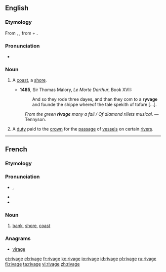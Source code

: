 ==English==

===Etymology===
From {{etyl|xno}} {{term|rivage|lang=fro}}, {{etyl|frm}} {{term|rivage|lang=fr}}, from {{term|rive}} + {{term|-age}}.

===Pronunciation===
* {{a|UK}} {{IPA|/ˈɹɪvɪdʒ/}}

===Noun===
{{en-noun}}

# {{context|now|_|rare|poetic}} A [[coast]], a [[shore]].
#* '''1485''', Sir Thomas Malory, ''Le Morte Darthur'', Book XVII:
#*: And so they rode three dayes, and than they com to a '''ryvage''' and founde the shippe whereof the tale spekith of tofore [...].
#: {{rfquotek|Spenser}}
#: ''From the green '''rivage''' many a fall / Of diamond rillets musical.'' &mdash; Tennyson.
# {{legal|UK|historical}} A [[duty]] paid to the [[crown]] for the [[passage]] of [[vessel]]s on certain [[river]]s.

----

==French==

===Etymology===
{{suffix|rive|age|lang=fr}}

===Pronunciation===
* {{IPA|/ʁi.vaʒ/|lang=fr}}, {{X-SAMPA|/Ri.vaZ/|lang=fr}}
* {{homophones|rivages|lang=fr}}
* {{hyphenation|ri|vage|lang=fr}}

===Noun===
{{fr-noun|m}}

# [[bank]], [[shore]], [[coast]]

===Anagrams===
* [[virage#French|virage]]

[[et:rivage]]
[[el:rivage]]
[[fr:rivage]]
[[ko:rivage]]
[[io:rivage]]
[[id:rivage]]
[[pl:rivage]]
[[ru:rivage]]
[[fi:rivage]]
[[ta:rivage]]
[[vi:rivage]]
[[zh:rivage]]